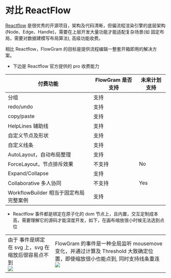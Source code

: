 
# 对比 ReactFlow

[Reactflow](https://reactflow.dev/) 是很优秀的开源项目，架构及代码清晰，但偏流程渲染引擎的底层架构 (Node、Edge、Handle)，需要在上层开发大量功能才能适配复杂场景(如 固定布局，需要对数据建模写布局算法), 高级功能收费。

相比 Reactflow，FlowGram 的目标是提供流程编辑一整套开箱即用的解决方案。

- 下边是 Reactflow 官方提供的 pro 收费能力

| 付费功能                         | FlowGram 是否支持 | 未来计划支持 |
|----------------------------------|------------------------|--------------|
| 分组                             | 支持                   |              |
| redo/undo                        | 支持                   |              |
| copy/paste                       | 支持                   |              |
| HelpLines 辅助线                | 支持                   |              |
| 自定义节点及形状                 | 支持                   |              |
| 自定义线条                       | 支持                   |              |
| AutoLayout，自动布局整理         | 支持                   |              |
| ForceLayout，节点排斥效果        | 不支持                 | No           |
| Expand/Collapse                  | 支持                   |              |
| Collaborative 多人协同           | 不支持                 | Yes          |
| WorkflowBuilder 相当于固定布局完整案例 | 支持                   |              |

- Reactflow 事件都是绑定在原子化的 dom 节点上，且内置，交互定制成本高，需要理解它的源码才能深度开发，如下，在画布缩放很小时候无法选到点位

<table>
  <tr>
    <td>
      <div className="rs-tip">由于 事件是绑定在 svg 上，svg 在缩放后很容易点不到</div>
      <img src="@/public/reactflow/reactflow-render.gif"/>
    </td>
    <td>
      <div className="rs-tip">FlowGram 的事件是一种全局监听 mousemove 变化，并通过计算及 Threshold  大致确定位置，即使缩放很小也能点到, 同时支持线条重连</div>
      <img src="@/public/reactflow/reactflow-interaction.gif"/>
    </td>
  </tr>
</table>

